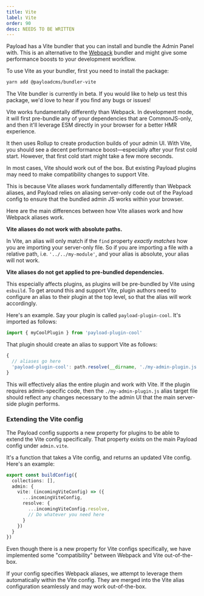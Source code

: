 ```yaml
---
title: Vite
label: Vite
order: 90
desc: NEEDS TO BE WRITTEN
---
```


Payload has a Vite bundler that you can install and bundle the Admin Panel with. This is an alternative to the [Webpack](/docs/admin/webpack) bundler and might give some performance boosts to your development workflow.

To use Vite as your bundler, first you need to install the package:

```bash
yarn add @payloadcms/bundler-vite
```

<Banner>
  The Vite bundler is currently in beta. If you would like to help us test this package, we'd love to hear if you find any bugs or issues!
</Banner>

Vite works fundamentally differently than Webpack. In development mode, it will first pre-bundle any of your dependencies that are CommonJS-only, and then it'll leverage ESM directly in your browser for a better HMR experience.

It then uses Rollup to create production builds of your admin UI. With Vite, you should see a decent performance boost—especially after your first cold start. However, that first cold start might take a few more seconds.

<Banner type="warning">
  In most cases, Vite should work out of the box. But existing Payload plugins may need to make compatibility changes to support Vite.
</Banner>

This is because Vite aliases work fundamentally differently than Webpack aliases, and Payload relies on aliasing server-only code out of the Payload config to ensure that the bundled admin JS works within your browser.

Here are the main differences between how Vite aliases work and how Webpack aliases work.

**Vite aliases do not work with absolute paths.** 

In Vite, an alias will only match if the `find` property _exactly matches_ how you are importing your server-only file. So if you are importing a file with a relative path, i.e. `'../../my-module'`, and your alias is absolute, your alias will not work.


**Vite aliases do not get applied to pre-bundled dependencies.**

This especially affects plugins, as plugins will be pre-bundled by Vite using `esbuild`. To get around this and support Vite, plugin authors need to configure an alias to their plugin at the top level, so that the alias will work accordingly.

Here's an example. Say your plugin is called `payload-plugin-cool`. It's imported as follows:

```ts
import { myCoolPlugin } from 'payload-plugin-cool'
```

That plugin should create an alias to support Vite as follows:

```ts
{
  // aliases go here
  'payload-plugin-cool': path.resolve(__dirname, './my-admin-plugin.js')
}

```

This will effectively alias the entire plugin and work with Vite. If the plugin requires admin-specific code, then the `./my-admin-plugin.js` alias target file should reflect any changes necessary to the admin UI that the main server-side plugin performs.

### Extending the Vite config

The Payload config supports a new property for plugins to be able to extend the Vite config specifically. That property exists on the main Payload config under `admin.vite`. 

It's a function that takes a Vite config, and returns an updated Vite config. Here's an example:

```ts
export const buildConfig({
  collections: [],
  admin: {
    vite: (incomingViteConfig) => ({
      ...incomingViteConfig,
      resolve: {
        ...incomingViteConfig.resolve,
        // Do whatever you need here 
      }
    })
  }
})
```

Even though there is a new property for Vite configs specifically, we have implemented some "compatibility" between Webpack and Vite out-of-the-box.

If your config specifies Webpack aliases, we attempt to leverage them automatically within the Vite config. They are merged into the Vite alias configuration seamlessly and may work out-of-the-box.